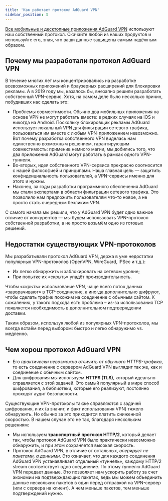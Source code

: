 ```yaml
---
title: 'Как работает протокол AdGuard VPN'
sidebar_position: 3
---
```


[Все мобильные и десктопные приложения AdGuard VPN](https://adguard-vpn.com/en/welcome.html) используют наш собственный протокол. Скачайте любой из наших продуктов и используйте его, зная, что ваши данные защищены самым надёжным образом.

## Почему мы разработали протокол AdGuard VPN

В течение многих лет мы концентрировались на разработке всевозможных приложений и браузерных расширений для блокировки рекламы. А в 2019 году мы, казалось бы, внезапно решили разработать собственный VPN-сервис. Хотя, на самом деле было несколько причин, побудивших нас сделать это:

* Проблемы совместимости. Обычно два мобильных приложения на основе VPN не могут работать вместе: в редких случаях на iOS и никогда на Android. Поскольку блокировщик рекламы AdGuard использует локальный VPN для фильтрации сетевого трафика, пользоваться им вместе с любым VPN-приложением невозможно. Вот почему разработка собственного VPN виделась нам единственно возможным решением, гарантирующим совместимость: применив немного магии, мы добились того, что два приложения AdGuard могут работать в рамках одного VPN-туннеля.
* Во-вторых, идея собственного VPN-сервиса прекрасно соотносится с нашей философией и принципами. Наша главная цель — защитить конфиденциальность пользователей, а VPN-сервисы именно для этого и нужны.
* Наконец, за годы разработки программного обеспечения AdGuard мы стали экспертами в области фильтрации сетевого трафика. Это позволило нам предложить пользователям что-то новое, а не просто стать очередным безликим VPN.

С самого начала мы решили, что у AdGuard VPN будет одно важное отличие от конкурентов — мы будем использовать VPN-протокол собственной разработки, а не просто возьмём одно из готовых решений.

## Недостатки существующих VPN-протоколов

Мы разрабатывали протокол AdGuard VPN, держа в уме недостатки популярных VPN-протоколов (OpenVPN, WireGuard, IPSec и т.д.):

* Их легко обнаружить и заблокировать на сетевом уровне;
* При попытке их «скрыть» упадёт производительность.

Чтобы «скрыть» использование VPN, чаще всего поток данных «заворачивают» в TCP-соединение, а иногда дополнительно шифруют, чтобы сделать трафик похожим на соединение с обычным сайтом. К сожалению, у такого подхода есть проблема – из-за использования TCP появляется необходимость в дополнительном подтверждении доставки.

Таким образом, используя любой из популярных VPN-протоколов, мы всегда встаём перед выбором: быстро и легко обнаружимо vs. медленно.

## Чем хорош протокол AdGuard VPN

* Его *практически невозможно отличить от обычного HTTPS-трафика*, то есть соединение с сервером AdGuard VPN выглядит так же, как и соединение с обычным сайтом.
* Для шифрования мы используем **HTTPS (TLS)**, который идеально справляется с этой задачей. Это самый популярный в мире способ шифрования, а библиотеки, которые его реализуют, постоянно проходят аудит безопасности.

Существующие VPN-протоколы также справляются с задачей шифрования, и их (а значит, и факт использования VPN) тяжело обнаружить. Но обычно за это приходится платить сниженной скоростью. В нашем случае это не так, благодаря нескольким решениям:

* Мы используем **транспортный протокол HTTP/2**, который делает так, чтобы протокол AdGuard VPN было практически невозможно обнаружить, и при этом сохраняется высокая скорость.
* Протокол AdGuard VPN, в отличие от остальных, *оперирует не пакетами, а данными*. Это означает, что для каждого соединения AdGuard VPN устанавливает отдельный «туннель», каждому HTTP/2 stream соответствует одно соединение. По этому туннелю AdGuard VPN передает данные. Это позволяет нам ускорить работу за счет экономии на подтверждающих пакетах, ведь мы можем объединить данные нескольких пакетов в один перед отправкой на VPN-сервер (или с сервера на клиент). А чем меньше пакетов, тем меньше подтверждений нужно.